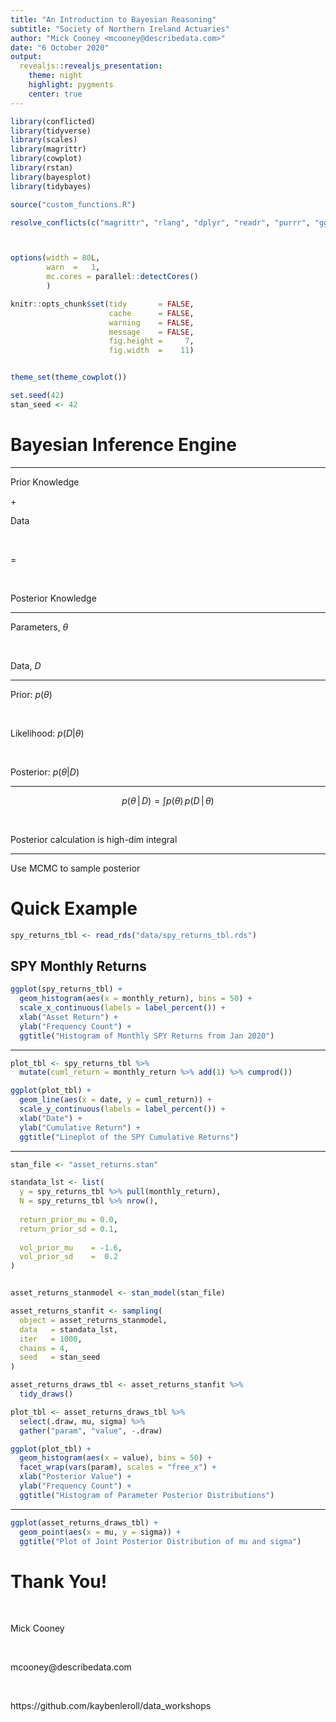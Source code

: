 ```yaml
---
title: "An Introduction to Bayesian Reasoning"
subtitle: "Society of Northern Ireland Actuaries"
author: "Mick Cooney <mcooney@describedata.com>"
date: "6 October 2020"
output:
  revealjs::revealjs_presentation:
    theme: night
    highlight: pygments
    center: true
---
```


```r
library(conflicted)
library(tidyverse)
library(scales)
library(magrittr)
library(cowplot)
library(rstan)
library(bayesplot)
library(tidybayes)

source("custom_functions.R")

resolve_conflicts(c("magrittr", "rlang", "dplyr", "readr", "purrr", "ggplot2"))



options(width = 80L,
        warn  =   1,
        mc.cores = parallel::detectCores()
        )

knitr::opts_chunk$set(tidy       = FALSE,
                      cache      = FALSE,
                      warning    = FALSE,
                      message    = FALSE,
                      fig.height =     7,
                      fig.width  =    11)


theme_set(theme_cowplot())

set.seed(42)
stan_seed <- 42
```




# Bayesian Inference Engine

---

Prior Knowledge

$+$

Data

\

$=$

\

Posterior Knowledge

---

Parameters, $\theta$

\

Data, $D$

---

Prior: $p(\theta)$

\

Likelihood: $p(D | \theta)$

\

Posterior: $p(\theta | D)$

---

$$
p(\theta \, | \, D) = \int p(\theta) \, p(D \, | \, \theta)
$$

\

Posterior calculation is high-dim integral

---

Use MCMC to sample posterior


# Quick Example

```r
spy_returns_tbl <- read_rds("data/spy_returns_tbl.rds")
```


## SPY Monthly Returns


```r
ggplot(spy_returns_tbl) +
  geom_histogram(aes(x = monthly_return), bins = 50) +
  scale_x_continuous(labels = label_percent()) +
  xlab("Asset Return") +
  ylab("Frequency Count") +
  ggtitle("Histogram of Monthly SPY Returns from Jan 2020")
```

---

```r
plot_tbl <- spy_returns_tbl %>%
  mutate(cuml_return = monthly_return %>% add(1) %>% cumprod())

ggplot(plot_tbl) +
  geom_line(aes(x = date, y = cuml_return)) +
  scale_y_continuous(labels = label_percent()) +
  xlab("Date") +
  ylab("Cumulative Return") +
  ggtitle("Lineplot of the SPY Cumulative Returns")
```

---

```r
stan_file <- "asset_returns.stan"

standata_lst <- list(
  y = spy_returns_tbl %>% pull(monthly_return),
  N = spy_returns_tbl %>% nrow(),
  
  return_prior_mu = 0.0,
  return_prior_sd = 0.1,
  
  vol_prior_mu    = -1.6,
  vol_prior_sd    =  0.2
)


asset_returns_stanmodel <- stan_model(stan_file)

asset_returns_stanfit <- sampling(
  object = asset_returns_stanmodel,
  data   = standata_lst,
  iter   = 1000,
  chains = 4,
  seed   = stan_seed
)

asset_returns_draws_tbl <- asset_returns_stanfit %>%
  tidy_draws()

```

```r
plot_tbl <- asset_returns_draws_tbl %>%
  select(.draw, mu, sigma) %>%
  gather("param", "value", -.draw)

ggplot(plot_tbl) +
  geom_histogram(aes(x = value), bins = 50) +
  facet_wrap(vars(param), scales = "free_x") +
  xlab("Posterior Value") +
  ylab("Frequency Count") +
  ggtitle("Histogram of Parameter Posterior Distributions")
```

---

```r
ggplot(asset_returns_draws_tbl) +
  geom_point(aes(x = mu, y = sigma)) +
  ggtitle("Plot of Joint Posterior Distribution of mu and sigma")
```




# Thank You!

\

Mick Cooney

\

mcooney@describedata.com

\

https://github.com/kaybenleroll/data_workshops




